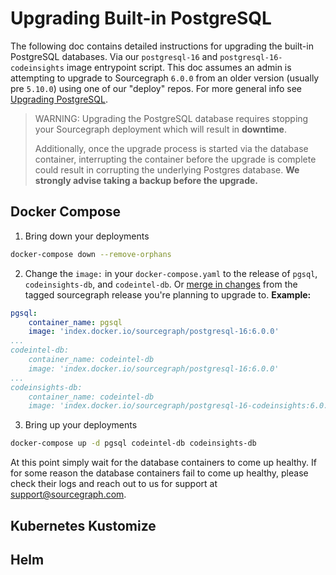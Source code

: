 # Upgrading Built-in PostgreSQL

The following doc contains detailed instructions for upgrading the built-in PostgreSQL databases. Via our `postgresql-16` and `postgresql-16-codeinsights` image entrypoint script. This doc assumes an admin is attempting to upgrade to Sourcegraph `6.0.0` from an older version (usually pre `5.10.0`) using one of our "deploy" repos. For more general info see [Upgrading PostgreSQL](/admin/postgres#upgrading-postgresql).

> WARNING: Upgrading the PostgreSQL database requires stopping your Sourcegraph deployment which will result in **downtime**.
>
> Additionally, once the upgrade process is started via the database container, interrupting the container before the upgrade is complete could result in corrupting the underlying Postgres database. **We strongly advise taking a backup before the upgrade.**

## Docker Compose

1. Bring down your deployments
```bash
docker-compose down --remove-orphans
```
2. Change the `image:` in your `docker-compose.yaml` to the release of `pgsql`, `codeinsights-db`, and `codeintel-db`. Or [merge in changes](/admin/deploy/docker-compose/upgrade#standard-upgrades) from the tagged sourcegraph release you're planning to upgrade to. **Example:**
```yaml
pgsql:
    container_name: pgsql
    image: 'index.docker.io/sourcegraph/postgresql-16:6.0.0'
...
codeintel-db:
    container_name: codeintel-db
    image: 'index.docker.io/sourcegraph/postgresql-16:6.0.0'
...
codeinsights-db:
    container_name: codeintel-db
    image: 'index.docker.io/sourcegraph/postgresql-16-codeinsights:6.0.0'
```
3. Bring up your deployments
```bash
docker-compose up -d pgsql codeintel-db codeinsights-db
```
At this point simply wait for the database containers to come up healthy. If for some reason the database containers fail to come up healthy, please check their logs and reach out to us for support at support@sourcegraph.com.

## Kubernetes Kustomize

## Helm